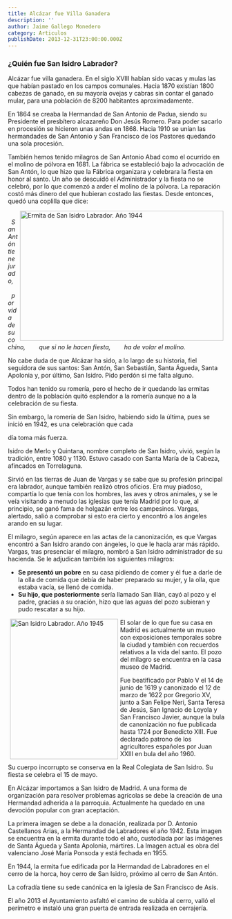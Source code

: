 ```yaml
---
title: Alcázar fue Villa Ganadera
description: ''
author: Jaime Gallego Monedero
category: Articulos
publishDate: 2013-12-31T23:00:00.000Z
---
```


### ¿Quién fue San Isidro Labrador?

Alcázar fue villa ganadera. En el siglo XVIII habían sido vacas y mulas las que habían pastado en los campos comunales. Hacia 1870 existían 1800 cabezas de ganado, en su mayoría ovejas y cabras sin contar el ganado mular, para una población de 8200 habitantes aproximadamente.

En 1864 se creaba la Hermandad de San Antonio de Padua, siendo su Presidente el presbítero alcazareño Don Jesús Romero. Para poder sacarlo en procesión se hicieron unas andas en 1868. Hacia 1910 se unían las hermandades de San Antonio y San Francisco de los Pastores quedando una sola procesión.

También hemos tenido milagros de San Antonio Abad como el ocurrido en el molino de pólvora en 1681. La fábrica se estableció bajo la advocación de San Antón, lo que hizo que la Fábrica organizara y celebrara la fiesta en honor al santo. Un año se descuidó el Administrador y la fiesta no se celebró, por lo que comenzó a arder el molino de la pólvora. La reparación costó más dinero del que hubieran costado las fiestas. Desde entonces, quedó una coplilla que dice:

<img src="/images/articulos/2014_alcazar-villa-ganadera01.webp" alt="Ermita de San Isidro Labrador. Año 1944" width="471" height="300" style="float: right; margin:0px 5px;" />

<em>
         San Antón tiene jurado,        por vida de su cochino,        que si no le hacen fiesta,        ha de volar el
  molino.
</em>

No cabe duda de que Alcázar ha sido, a lo largo de su historia, fiel seguidora de sus santos: San Antón, San Sebastián, Santa Águeda, Santa Apolonia y, por último, San Isidro. Pido perdón si me falta alguno.

Todos han tenido su romería, pero el hecho de ir quedando las ermitas dentro de la población quitó esplendor a la romería aunque no a la celebración de su fiesta.

Sin embargo, la romería de San Isidro, habiendo sido la última, pues se inició en 1942, es una celebración que cada

día toma más fuerza.

Isidro de Merlo y Quintana, nombre completo de San Isidro, vivió, según la tradición, entre 1080 y 1130. Estuvo casado con Santa María de la Cabeza, afincados en Torrelaguna.

Sirvió en las tierras de Juan de Vargas y se sabe que su profesión principal era labrador, aunque también realizó otros oficios. Era muy piadoso, compartía lo que tenía con los hombres, las aves y otros animales, y se le veía visitando a menudo las iglesias que tenía Madrid por lo que, al principio, se ganó fama de holgazán entre los campesinos. Vargas, alertado, salió a comprobar si esto era cierto y encontró a los ángeles arando en su lugar.

El milagro, según aparece en las actas de la canonización, es que Vargas encontró a San Isidro arando con ángeles, lo que le hacía arar más rápido. Vargas, tras presenciar el milagro, nombró a San Isidro administrador de su hacienda. Se le adjudican también los siguientes milagros:

* <strong>Se presentó un pobre</strong> en su casa pidiendo de comer y él fue a darle de la olla de comida que debía de haber
  preparado su mujer, y la olla, que estaba vacía, se llenó de comida.
* <strong>Su hijo, que posteriormente</strong> sería llamado San Illán, cayó al pozo y el padre, gracias a su oración, hizo
  que las aguas del pozo subieran y pudo rescatar a su hijo.

<img src="/images/articulos/2014_alcazar-villa-ganadera02.webp" alt="San Isidro Labrador. Año 1945" width="250" height="324" style="float:left; margin:0px 5px;" />

El solar de lo que fue su casa en Madrid es actualmente un museo con exposiciones temporales sobre la ciudad y también con recuerdos relativos a la vida del santo. El pozo del milagro se encuentra en la casa museo de Madrid.

Fue beatificado por Pablo V el 14 de junio de 1619 y canonizado el 12 de marzo de 1622 por Gregorio XV, junto a San Felipe Neri, Santa Teresa de Jesús, San Ignacio de Loyola y San Francisco Javier, aunque la bula de canonización no fue publicada hasta 1724 por Benedicto XIII. Fue declarado patrono de los agricultores españoles por Juan XXIII en bula del año 1960.

Su cuerpo incorrupto se conserva en la Real Colegiata de San Isidro. Su fiesta se celebra el 15 de mayo.

En Alcázar importamos a San Isidro de Madrid. A una forma de organización para resolver problemas agrícolas se debe la creación de una Hermandad adherida a la parroquia. Actualmente ha quedado en una devoción popular con gran aceptación.

La primera imagen se debe a la donación, realizada por D. Antonio Castellanos Arias, a la Hermandad de Labradores el año 1942. Esta imagen se encuentra en la ermita durante todo el año, custodiada por las imágenes de Santa Águeda y Santa Apolonia, mártires. La Imagen actual es obra del valenciano José María Ponsoda y está fechada en 1955.

En 1944, la ermita fue edificada por la Hermandad de Labradores en el cerro de la horca, hoy cerro de San Isidro, próximo al cerro de San Antón.

La cofradía tiene su sede canónica en la iglesia de San Francisco de Asís.

El año 2013 el Ayuntamiento asfaltó el camino de subida al cerro, valló el perímetro e instaló una gran puerta de entrada realizada en cerrajería.
